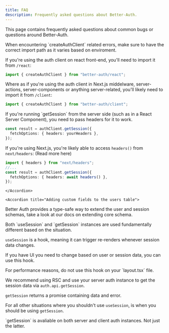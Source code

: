```yaml
---
title: FAQ
description: Frequently asked questions about Better-Auth.
---
```


This page contains frequently asked questions about common bugs or questions around Better-Auth.

<Accordions>
  <Accordion title="createAuthClient not working">
  When encountering `createAuthClient` related errors, make sure to have the correct import path as it varies based on enviroment.

If you're using the auth client on react front-end, you'll need to import it from `/react`:

```ts title="component.ts"
import { createAuthClient } from "better-auth/react";
```

Where as if you're using the auth client in Next.js middelware, server-actions, server-components or anything server-related, you'll likely need to import it from `/client`:

```ts title="server.ts"
import { createAuthClient } from "better-auth/client";
```

  </Accordion>
  <Accordion title="getSession not working">
If you're running `getSession` from the server side (such as in a React Server Component), you need to pass headers for it to work.

```ts title="server.ts"
const result = authClient.getSession({
  fetchOptions: { headers: yourHeaders },
});
```

If you're using Next.js, you're likely able to access `headers()` from `next/headers`: (<Link href="https://nextjs.org/docs/app/api-reference/functions/headers">Read more here</Link>)

```ts title="server.ts"
import { headers } from "next/headers";
//...
const result = authClient.getSession({
  fetchOptions: { headers: await headers() },
});
```

    </Accordion>

    <Accordion title="Adding custom fields to the users table">

Better Auth provides a type-safe way to extend the user and session schemas, take a look at our docs on <Link href="/docs/concepts/database#extending-core-schema">extending core schema</Link>.

</Accordion>

<Accordion title="Difference between getSession and useSession">
Both `useSession` and `getSession` instances are used fundamentally different based on the situation.

`useSession` is a hook, meaning it can trigger re-renders whenever session data changes.

If you have UI you need to change based on user or session data, you can use this hook.

<Callout type="warn">
  For performance reasons, do not use this hook on your `layout.tsx` file. 
  
  We recommend using RSC and use your server auth instance to get the session data
  via `auth.api.getSession`.
</Callout>

`getSession` returns a promise containing data and error.

For all other situations where you shouldn't use `useSession`, is when you should be using `getSession`.

<Callout type="info">
   `getSession` is avaliable on both server and client auth instances.
   Not just the latter.
</Callout>
</Accordion>

</Accordions>
